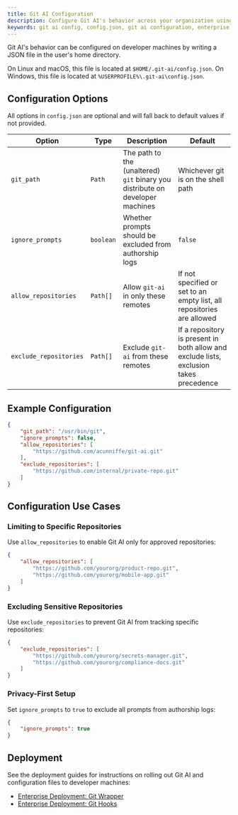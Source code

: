 ```yaml
---
title: Git AI Configuration
description: Configure Git AI's behavior across your organization using the config.json file to control prompts, repository access, and git binary paths.
keywords: git ai config, config.json, git ai configuration, enterprise settings, repository allowlist, git path configuration
---
```


Git AI's behavior can be configured on developer machines by writing a JSON file in the user's home directory.

On Linux and macOS, this file is located at `$HOME/.git-ai/config.json`.
On Windows, this file is located at `%USERPROFILE%\.git-ai\config.json`.

## Configuration Options

All options in `config.json` are optional and will fall back to default values if not provided.

| Option | Type | Description | Default |
| --- | --- | --- | --- |
| `git_path` | `Path` | The path to the (unaltered) `git` binary you distribute on developer machines | Whichever git is on the shell path |
| `ignore_prompts` | `boolean` | Whether prompts should be excluded from authorship logs | `false` |
| `allow_repositories` | `Path[]` | Allow `git-ai` in only these remotes | If not specified or set to an empty list, all repositories are allowed |
| `exclude_repositories` | `Path[]` | Exclude `git-ai` from these remotes | If a repository is present in both allow and exclude lists, exclusion takes precedence |

## Example Configuration

```json
{
    "git_path": "/usr/bin/git",
    "ignore_prompts": false,
    "allow_repositories": [
        "https://github.com/acunniffe/git-ai.git"
    ],
    "exclude_repositories": [
        "https://github.com/internal/private-repo.git"
    ]
}
```

## Configuration Use Cases

### Limiting to Specific Repositories

Use `allow_repositories` to enable Git AI only for approved repositories:

```json
{
    "allow_repositories": [
        "https://github.com/yourorg/product-repo.git",
        "https://github.com/yourorg/mobile-app.git"
    ]
}
```

### Excluding Sensitive Repositories

Use `exclude_repositories` to prevent Git AI from tracking specific repositories:

```json
{
    "exclude_repositories": [
        "https://github.com/yourorg/secrets-manager.git",
        "https://github.com/yourorg/compliance-docs.git"
    ]
}
```

### Privacy-First Setup

Set `ignore_prompts` to `true` to exclude all prompts from authorship logs:

```json
{
    "ignore_prompts": true
}
```

## Deployment

See the deployment guides for instructions on rolling out Git AI and configuration files to developer machines:
- [Enterprise Deployment: Git Wrapper](/enterprise-deployment-wrapper)
- [Enterprise Deployment: Git Hooks](/enterprise-deployment-hooks)
